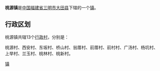 {{中国乡级行政区
| 行政区全称 = 桃源镇
| 景观照片文件名 =
| 景观照片描述 =
| 汉语拼音 =
| 通用拼音 =
| 注音符號 =
| 其它标音类型1 =
| 其它标音1 =
| 其它标音类型2 =
| 其它标音2 =
| 其它语言类型1 =
| 其它语言地名1 =
| 其它语言类型2 =
| 其它语言地名2 =
| 上级行政区 = [[福建省|福建省]][[三明市|三明市]][[大田县|大田县]]
| 行政区类别 = [[镇|镇]]
| 行政区划代码 =
| 地理坐标 =
| 总面积 =
| 户籍人口 =
| 户籍人口年份 =
| 常住人口 =
| 常住人口年份 =
| 人口密度 =
| 行政区划 =
| 官方网站 =
| 政府驻地 =
| 邮政编码 =
| 毗邻行政区 =
| 位置图文件名 =
| 位置图描述 =
}}
'''桃源镇'''是[[中华人民共和国|中国]][[福建省|福建省]][[三明市|三明市]][[大田县|大田县]]下辖的一个[[镇|镇]]。

== 行政区划 ==

桃源镇共辖13个[[行政村|行政村]]，分别是：

桃源村、西安村、东坂村、桥山村、翁厝村、前厝村、前村村、广汤村、杨坑村、上举村、兰玉村、桃林村、桃新村。

{{大田县行政区划}}
{{福建小作品}}
[[Category:大田县乡镇|镇]]
